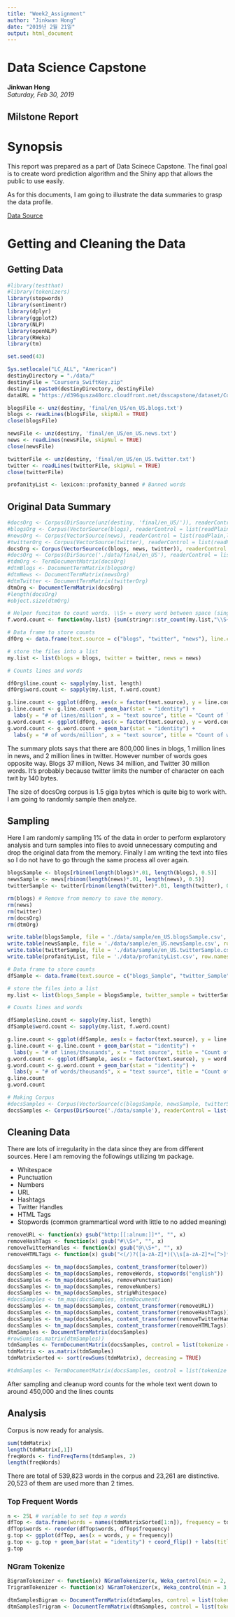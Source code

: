 ```yaml
---
title: "Week2_Assignment"
author: "Jinkwan Hong"
date: "2019년 2월 21일"
output: html_document
---
```


# Data Science Capstone
**Jinkwan Hong**  
*Saturday, Feb 30, 2019*

## Milstone Report

# Synopsis

This report was prepared as a part of Data Scinece Capstone. The final goal is to create word prediction algorithm and the Shiny app that allows the public to use easily. 

As for this documents, I am going to illustrate the data summaries to grasp the data profile. 

[Data Source](https://d396qusza40orc.cloudfront.net/dsscapstone/dataset/Coursera-SwiftKey.zip)

# Getting and Cleaning the Data

## Getting Data

```r
#library(testthat)
#library(tokenizers)
library(stopwords)
library(sentimentr)
library(dplyr)
library(ggplot2)
library(NLP)
library(openNLP)
library(RWeka)
library(tm)

set.seed(43)

Sys.setlocale("LC_ALL", "American")
destinyDirectory = "./data/"
destinyFile = "Coursera_SwiftKey.zip"
destiny = paste0(destinyDirectory, destinyFile)
dataURL = "https://d396qusza40orc.cloudfront.net/dsscapstone/dataset/Coursera-SwiftKey.zip"

blogsFile <- unz(destiny, 'final/en_US/en_US.blogs.txt')
blogs <- readLines(blogsFile, skipNul = TRUE)
close(blogsFile)

newsFile <- unz(destiny, 'final/en_US/en_US.news.txt')
news <- readLines(newsFile, skipNul = TRUE)
close(newsFile)

twitterFile <- unz(destiny, 'final/en_US/en_US.twitter.txt')
twitter <- readLines(twitterFile, skipNul = TRUE)
close(twitterFile)

profanityList <- lexicon::profanity_banned # Banned words
```

## Original Data Summary 

```r
#docsOrg <- Corpus(DirSource(unz(destiny, 'final/en_US/')), readerControl = list(readPlain,language="en_US", load = TRUE))
#blogsOrg <- Corpus(VectorSource(blogs), readerControl = list(readPlain,language="en_US", load = TRUE))
#newsOrg <- Corpus(VectorSource(news), readerControl = list(readPlain,language="en_US", load = TRUE))
#twitterOrg <- Corpus(VectorSource(twitter), readerControl = list(readPlain,language="en_US", load = TRUE))
docsOrg <- Corpus(VectorSource(c(blogs, news, twitter)), readerControl = list(readPlain,language="en_US", load = TRUE))
#docsOrg <- Corpus(DirSource('./data/final/en_US'), readerControl = list(readPlain,language="en_US", load = TRUE))
#tdmOrg <- TermDocumentMatrix(docsOrg)
#dtmBlogs <- DocumentTermMatrix(blogsOrg)
#dtmNews <- DocumentTermMatrix(newsOrg)
#dtmTwitter <- DocumentTermMatrix(twitterOrg)
dtmOrg <- DocumentTermMatrix(docsOrg)
#length(docsOrg)
#object.size(dtmOrg)

```
```r
# Helper funciton to count words. \\S+ = every word between space (single or multiple spaces)
f.word.count <- function(my.list) {sum(stringr::str_count(my.list,"\\S+"))}

# Data frame to store counts
dfOrg <- data.frame(text.source = c("blogs", "twitter", "news"), line.count = NA, word.count = NA)

# store the files into a list
my.list <- list(blogs = blogs, twitter = twitter, news = news)

# Counts lines and words

dfOrg$line.count <- sapply(my.list, length)
dfOrg$word.count <- sapply(my.list, f.word.count)

g.line.count <- ggplot(dfOrg, aes(x = factor(text.source), y = line.count/1e+06))
g.line.count <- g.line.count + geom_bar(stat = "identity") + 
  labs(y = "# of lines/million", x = "text source", title = "Count of lines per Corpus")
g.word.count <- ggplot(dfOrg, aes(x = factor(text.source), y = word.count/1e+06))
g.word.count <- g.word.count + geom_bar(stat = "identity") + 
  labs(y = "# of words/million", x = "text source", title = "Count of words per Corpus")
```

The summary plots says that there are 800,000 lines in blogs, 1 million lines in news, and 2 million lines in twitter. However number of words goes opposite way. Blogs 37 million, News 34 million, and Twitter 30 million words. It's probably because twitter limits the number of character on each twit by 140 bytes.

The size of docsOrg corpus is 1.5 giga bytes which is quite big to work with. I am going to randomly sample then analyze. 

## Sampling

Here I am randomly sampling 1% of the data in order to perform explarotory analysis and turn samples into files to avoid unnecessary computing and drop the original data from the memory. Finally I am writing the text into files so I do not have to go through the same process all over again. 

```r
blogsSample <- blogs[rbinom(length(blogs)*.01, length(blogs), 0.5)]
newsSample <- news[rbinom(length(news)*.01, length(news), 0.5)]
twitterSample <- twitter[rbinom(length(twitter)*.01, length(twitter), 0.5)]

rm(blogs) # Remove from memory to save the memory.
rm(news)
rm(twitter)
rm(docsOrg)
rm(dtmOrg)

write.table(blogsSample, file = './data/sample/en_US.blogsSample.csv', row.names = FALSE, col.names = FALSE, sep = ",", quote = FALSE)
write.table(newsSample, file = './data/sample/en_US.newsSample.csv', row.names = FALSE, col.names = FALSE, sep = ",", quote = FALSE)
write.table(twitterSample, file = './data/sample/en_US.twitterSample.csv', row.names = FALSE, col.names = FALSE, sep = ",", quote = FALSE)
write.table(profanityList, file = './data/profanityList.csv', row.names = FALSE, col.names = FALSE, sep = ",", quote = FALSE)
```

```r
# Data frame to store counts
dfSample <- data.frame(text.source = c("blogs_Sample", "twitter_Sample", "news_Sample"), line.count = NA, word.count = NA)

# store the files into a list
my.list <- list(blogs_Sample = blogsSample, twitter_sample = twitterSample, news_Sample = newsSample)

# Counts lines and words

dfSample$line.count <- sapply(my.list, length)
dfSample$word.count <- sapply(my.list, f.word.count)

g.line.count <- ggplot(dfSample, aes(x = factor(text.source), y = line.count/1e+03))
g.line.count <- g.line.count + geom_bar(stat = "identity") + 
  labs(y = "# of lines/thousands", x = "text source", title = "Count of lines per Sample Corpus")
g.word.count <- ggplot(dfSample, aes(x = factor(text.source), y = word.count/1e+03))
g.word.count <- g.word.count + geom_bar(stat = "identity") + 
  labs(y = "# of words/thousands", x = "text source", title = "Count of words per Sample Corpus")
g.line.count
g.word.count
```

```r
# Making Corpus 
#docsSamples <- Corpus(VectorSource(c(blogsSample, newsSample, twitterSample)), readerControl = list(readPlain,language="en_US", load = TRUE))
docsSamples <- Corpus(DirSource('./data/sample'), readerControl = list(readPlain,language="en_US", load = TRUE))
```

## Cleaning Data
There are lots of irregularity in the data since they are from different sources. Here I am removing the followings utilizing tm package.

- Whitespace
- Punctuation
- Numbers
- URL
- Hashtags
- Twitter Handles
- HTML Tags
- Stopwords (common grammartical word with little to no added meaning)


```r

removeURL <- function(x) gsub("http:[[:alnum:]]*", "", x)
removeHashTags <- function(x) gsub("#\\S+", "", x)
removeTwitterHandles <- function(x) gsub("@\\S+", "", x)
removeHTMLTags <- function(x) gsub("<(/)?([a-zA-Z]*)(\\s[a-zA-Z]*=[^>]*)?(\\s)*(/)?>","",x)

docsSamples <- tm_map(docsSamples, content_transformer(tolower))
docsSamples <- tm_map(docsSamples, removeWords, stopwords("english"))
docsSamples <- tm_map(docsSamples, removePunctuation)
docsSamples <- tm_map(docsSamples, removeNumbers)
docsSamples <- tm_map(docsSamples, stripWhitespace)
#docsSamples <- tm_map(docsSamples, stemDocument)
docsSamples <- tm_map(docsSamples, content_transformer(removeURL))
docsSamples <- tm_map(docsSamples, content_transformer(removeHashTags))
docsSamples <- tm_map(docsSamples, content_transformer(removeTwitterHandles))
docsSamples <- tm_map(docsSamples, content_transformer(removeHTMLTags))
dtmSamples <- DocumentTermMatrix(docsSamples)
#rowSums(as.matrix(dtmSamples))
tdmSamples <- TermDocumentMatrix(docsSamples, control = list(tokenize = RWeka::WordTokenizer))
tdmMatrix <- as.matrix(tdmSamples)
tdmMatrixSorted <- sort(rowSums(tdmMatrix), decreasing = TRUE)

#tdmSamples <- TermDocumentMatrix(docsSamples, control = list(tokenize = NLP::wordpunct_tokenizer))
```
After sampling and cleanup word counts for the whole text went down to around 450,000 and the lines counts 

## Analysis

Corpus is now ready for analysis. 

```r
sum(tdmMatrix)
length(tdmMatrix[,1])
freqWords <- findFreqTerms(tdmSamples, 2)
length(freqWords)
```
There are total of 539,823 words in the corpus and 23,261 are distinctive. 20,523 of them are used more than 2 times.

### Top Frequent Words

```r
n <- 25L # variable to set top n words
dfTop <- data.frame(words = names(tdmMatrixSorted[1:n]), frequency = tdmMatrixSorted[1:n])
dfTop$words <- reorder(dfTop$words, dfTop$frequency)
g.top <- ggplot(dfTop, aes(x = words, y = frequency))
g.top <- g.top + geom_bar(stat = "identity") + coord_flip() + labs(title = "Most Frequent")
g.top

```

### NGram Tokenize

```r
BigramTokenizer <- function(x) NGramTokenizer(x, Weka_control(min = 2, max = 2))
TrigramTokenizer <- function(x) NGramTokenizer(x, Weka_control(min = 3, max = 3))

dtmSamplesBigram <- DocumentTermMatrix(dtmSamples, control = list(tokenize = BigramTokenizer))
dtmSamplesTrigram <- DocumentTermMatrix(dtmSamples, control = list(tokenize = TrigramTokenizer))
```

